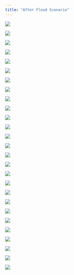 ```yaml
---
title: "After Flood Scenario"
---
```


![](images/image78.png)

![](images/image128.png)

![](images/image144.png)

![](images/image58.png)

![](images/image149.jpg)

![](images/image77.png)

![](images/image104.png)

![](images/image136.png)

![](images/image7.png)

![](images/image12.png)

![](images/image5.png)

![](images/image112.png)

![](images/image88.png)

![](images/image155.png)

![](images/image121.png)

![](images/image116.png)

![](images/image143.png)

![](images/image14.png)

![](images/image34.png)

![](images/image27.png)

![](images/image17.png)

![](images/image99.png)

![](images/image45.jpg)

![](images/image81.png)

![](images/image53.png)

![](images/image75.png)

![](images/image161.png)
